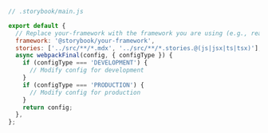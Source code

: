 ```js
// .storybook/main.js

export default {
  // Replace your-framework with the framework you are using (e.g., react-webpack5, vue3-vite)
  framework: '@storybook/your-framework',
  stories: ['../src/**/*.mdx', '../src/**/*.stories.@(js|jsx|ts|tsx)'],
  async webpackFinal(config, { configType }) {
    if (configType === 'DEVELOPMENT') {
      // Modify config for development
    }
    if (configType === 'PRODUCTION') {
      // Modify config for production
    }
    return config;
  },
};
```
